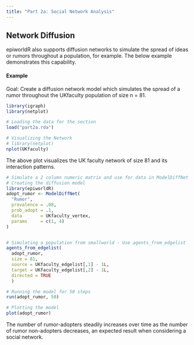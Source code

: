 ```yaml
---
title: "Part 2a: Social Network Analysis"
---
```


## Network Diffusion

epiworldR also supports diffusion networks to simulate the spread of ideas or rumors throughout a population, for example. The below example demonstrates this capability.

#### Example

Goal: Create a diffusion network model which simulates the spread of a rumor throughout the UKfaculty population of size n = 81.

```r
library(igraph)
library(netplot)
```

```r
# Loading the data for the section
load("part2a.rda")

# Visualizing the Network
# library(netplot)
nplot(UKfaculty)
```

The above plot visualizes the UK faculty network of size 81 and its interaction patterns.

```r
# Simulate a 2 column numeric matrix and use for data in ModelDiffNet
# Creating the diffusion model
library(epiworldR)
adopt_rumor <- ModelDiffNet(
  "Rumor",
  prevalence = .08,
  prob_adopt = .1,
  data       = UKfaculty_vertex,
  params     = c(1, 4)
)


# Simulating a population from smallworld - Use agents_from_edgelist
agents_from_edgelist(
  adopt_rumor,
  size = 81,
  source = UKfaculty_edgelist[,1] - 1L,
  target = UKfaculty_edgelist[,2] - 1L,
  directed = TRUE
  )

# Running the model for 50 steps
run(adopt_rumor, 50)

# Plotting the model
plot(adopt_rumor)
```

The number of rumor-adopters steadily increases over time as the number of rumor non-adopters decreases, an expected result when considering a social network.
